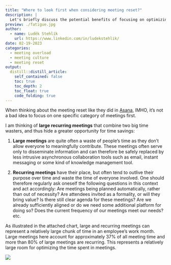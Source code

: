 ```yaml
---
title: "Where to look first when considering meeting reset?"
description: |
  Let's briefly discuss the potential benefits of focusing on optimizing large recurring meetings to save time in the workplace.  
preview: ./fatigue.jpg
author:
  - name: Luděk Stehlík
    url: https://www.linkedin.com/in/ludekstehlik/
date: 02-19-2023
categories:
  - meeting overload
  - meeting culture
  - meeting reset
output:
  distill::distill_article:
    self_contained: false
    toc: true
    toc_depth: 2
    toc_float: true
    code_folding: true
---
```



When thinking about the meeting reset like they did in [Asana](https://hbr.org/2022/10/meeting-overload-is-a-fixable-problem), IMHO, it's not a bad idea to focus on one specific category of meetings first. 

I am thinking of **large recurring meetings** that combine two big time wasters, and thus hide a greater opportunity for time savings:

1. **Large meetings** are quite often a waste of people’s time as they don’t allow everyone to meaningfully contribute. These meetings often serve only to disseminate information and can therefore be safely replaced by less intrusive asynchronous collaboration tools such as email, instant messaging or some kind of knowledge management tool.

2. **Recurring meetings** have their place, but often tend to outlive their purpose over time and waste the time of everyone involved. One should therefore regularly ask oneself the following questions in this context and act accordingly: Are meetings being planned automatically, rather than out of necessity? Are attendees invited as a formality, or will they bring value? Is there still clear agenda for these meetings? Are we already sufficiently aligned or do we need some additional platform for doing so? Does the current frequency of our meetings meet our needs? etc.

As illustrated in the attached chart, large and recurring meetings can represent a relatively large chunk of time in an employee's work month. Large meetings here account for approximately 37% of all meeting time and more than 80% of large meetings are recurring. This represents a relatively large room for optimizing the time spent in meetings.

<img src="./meetingSizeRecurrenceFrequency.png"> 

